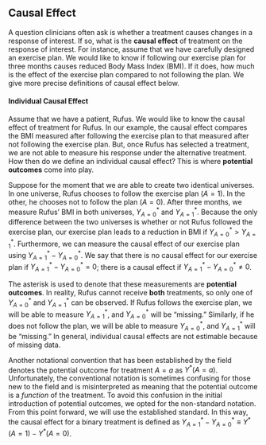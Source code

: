 ## Causal Effect
A question  clinicians often ask is whether a treatment causes changes in a response of interest. If so, what is the **causal effect** of treatment on the response of interest. For instance, assume that we have carefully designed an exercise plan. We would like to know if following our exercise plan for three months causes reduced Body Mass Index (BMI). If it does, how much is the effect of the exercise plan compared to not following the plan. We give more precise definitions of causal effect below.


#### Individual Causal Effect
Assume that we have a patient, Rufus. We would like to know the causal effect of treatment for Rufus. In our example, the causal effect compares the BMI measured after following the exercise plan to that measured after not following the exercise plan. But, once Rufus has selected a treatment, we are not able to measure his response under the alternative treatment. How then do we define an individual causal effect? This is where **potential outcomes** come into play.


Suppose for the moment that we are able to create two identical universes. In one universe, Rufus chooses to follow the exercise plan ($A=1$). In the other, he chooses not to follow the plan ($A=0$). After three months, we measure Rufus' BMI in both universes, $Y^{\mbox{*}}_{A=0}$ and $Y^{\mbox{*}}_{A=1}$. Because the only difference between the two universes is whether or not Rufus followed the exercise plan, our exercise plan leads to a reduction in BMI if $Y^{\mbox{*}}_{A=0} > Y^{\mbox{*}}_{A=1}$. Furthermore, we can measure the causal effect of our exercise plan using $Y^{\mbox{*}}_{A=1} - Y^{\mbox{*}}_{A=0}$. We say that there is no causal effect for our exercise plan if $Y^{\mbox{*}}_{A=1} -Y^{\mbox{*}}_{A=0} =0$; there is a causal effect if $Y^{\mbox{*}}_{A=1} - Y^{\mbox{*}}_{A=0} \neq 0$. 


The asterisk is used to denote that these measurements are **potential outcomes**. In reality, Rufus cannot receive **both** treatments, so only one of $Y^{\mbox{*}}_{A=0}$ and $Y^{\mbox{*}}_{A=1}$ can be observed.  If Rufus follows the exercise plan, we will be able to measure $Y^{\mbox{*}}_{A=1}$, and $Y^{\mbox{*}}_{A=0}$ will be "missing." Similarly, if he does not follow the plan, we will be able to measure $Y^{\mbox{*}}_{A=0}$, and $Y^{\mbox{*}}_{A=1}$ will be "missing." In general, individual causal effects are not estimable because of missing data.


Another notational convention that has been established by the field denotes the potential outcome for treatment $A=a$ as $Y^{\mbox{*}}(A=a)$. Unfortunately, the conventional notation is sometimes confusing for those new to the field and is misinterpreted as meaning that the potential outcome is a *function* of the treatment. To avoid this confusion in the initial introduction of potential outcomes, we opted for the non-standard notation. From this point forward, we will use the established standard. In this way, the causal effect for a binary treatment is defined as $Y^{\mbox{*}}_{A=1} - Y^{\mbox{*}}_{A=0} \equiv Y^{\mbox{*}}(A=1) - Y^{\mbox{*}}(A=0)$. 

